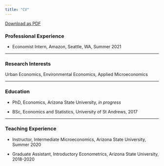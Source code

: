 ```yaml
---
title: "CV"
---
```


[Download as PDF](content/dowling_cv_sep2021.pdf)

### Professional Experience
* Economist Intern, Amazon, Seattle, WA, Summer 2021

***

### Research Interests
Urban Economics, Environmental Economics, Applied Microeconomics

***

### Education
* PhD, Economics, Arizona State University, *in progress*

* BSc, Economics and Statistics, University of St Andrews, 2017 

***

### Teaching Experience

* Instructor, Intermediate Microeconomics, Arizona State University, Summer 2020

* Graduate Assistant, Introductory Econometrics, Arizona State University, 2018-2020

